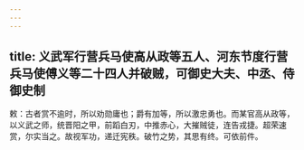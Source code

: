 ```yaml
---
---
---
```

title: 义武军行营兵马使高从政等五人、河东节度行营兵马使傅义等二十四人并破贼，可御史大夫、中丞、侍御史制
---



敕：古者赏不逾时，所以劝勋庸也；爵有加等，所以激忠勇也。而某官高从政等，以义武之师，统晋阳之甲，前蹈白刃，中推赤心，大摧贼徒，连告戎捷。超荣速赏，尔实当之。故视军功，递迁宪秩。破竹之势，其思有终。可依前件。